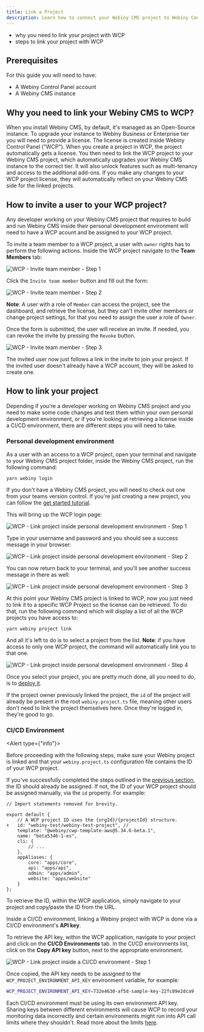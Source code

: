 ```yaml
---
title: Link a Project
description: Learn how to connect your Webiny CMS project to Webiny Control Panel
---
```



<Alert type="success" title="What you'll learn">

- why you need to link your project with WCP
- steps to link your project with WCP

</Alert>

## Prerequisites

For this guide you will need to have:

- A Webiny Control Panel account
- A Webiny CMS instance

## Why you need to link your Webiny CMS to WCP?

When you install Webiny CMS, by default, it's managed as an Open-Source instance. To upgrade your instance to Webiny Business or Enterprise tier you will need to provide a license. The license is created inside Webiny Control Panel ("WCP"). When you create a project in WCP, the project automatically gets a license. You then need to link the WCP project to your Webiny CMS project, which automatically upgrades your Webiny CMS instance to the correct tier. It will also unlock features such as multi-tenancy and access to the additional add-ons. If you make any changes to your WCP project license, they will automatically reflect on your Webiny CMS side for the linked projects.

## How to invite a user to your WCP project?

Any developer working on your Webiny CMS project that requires to build and run Webiny CMS inside their personal development environment will need to have a WCP acount and be assigned to your WCP project.

To invite a team member to a WCP project, a user with `owner` rights has to perform the following actions. Inside the WCP project navigate to the **Team Members** tab:

![WCP - Invite team member - Step 1](./assets/link-a-project/invite-team-member-step1.png)

Click the `Invite team member` button and fill out the form:

![WCP - Invite team member - Step 2](./assets/link-a-project/invite-team-member-step2.png)

**Note**: A user with a role of `Member` can access the project, see the dashboard, and retrieve the license, but they can't invite other members or change project settings, for that you need to assign the user a role of `Owner`.

Once the form is submitted, the user will receive an invite. If needed, you can revoke the invite by pressing the `Revoke` button.

![WCP - Invite team member - Step 3](./assets/link-a-project/invite-team-member-step3.png)

The invited user now just follows a link in the invite to join your project. If the invited user doesn't already have a WCP account, they will be asked to create one.

## How to link your project

Depending if you're a developer working on Webiny CMS project and you need to make some code changes and test them within your own personal development environment, or if you're looking at retrieving a license inside a CI/CD environment, there are different steps you will need to take.

### Personal development environment

As a user with an access to a WCP project, open your terminal and navigate to your Webiny CMS project folder, inside the Webiny CMS project, run the following command:

```shell
yarn webiny login
```

<Alert type="info" title="Where's my Webiny CMS project folder?">

If you don't have a Webiny CMS project, you will need to check out one from your teams version control. If you're just creating a new project, you can follow the [get started tutorial](/docs/{version}/get-started/install-webiny).

</Alert>

This will bring up the WCP login page:

![WCP - Link project inside personal development environment - Step 1](./assets/link-a-project/link-personal-step1.png)

Type in your username and password and you should see a success message in your browser:

![WCP - Link project inside personal development environment - Step 2](./assets/link-a-project/link-personal-step2.png)

You can now return back to your terminal, and you'll see another success message in there as well:

![WCP - Link project inside personal development environment - Step 3](./assets/link-a-project/link-personal-step3.png)

At this point your Webiny CMS project is linked to WCP, now you just need to link it to a specific WCP Project so the license can be retrieved. To do that, run the following command which will display a list of all the WCP projects you have access to:

```shell
yarn webiny project link
```

And all it's left to do is to select a project from the list. **Note**: if you have access to only one WCP project, the command will automatically link you to that one.

![WCP - Link project inside personal development environment - Step 4](./assets/link-a-project/link-personal-step4.png)

Once you select your project, you are pretty much done, all you need to do, is to [deploy it](/docs/core-development-concepts/basics/project-deployment).

<Alert type="info" title="Project already defined">

If the project owner previously linked the project, the `id` of the project will already be present in the root `webiny.project.ts` file, meaning other users don't need to link the project themselves here. Once they're logged in, they're good to go.

</Alert>

### CI/CD Environment

<Alert type={"info"}>

Before proceeding with the following steps, make sure your Webiny project is linked and that your `webiny.project.ts` configuration file contains the ID of your WCP project.  
  
  If you've successfully completed the steps outlined in the [previous section](#personal-development-environment), the ID should already be assigned. If not, the ID of your WCP project should be assigned manually, via the `id` property. For example:
  
  
```diff-ts
// Import statements removed for brevity.

export default {
    // A WCP project ID uses the {orgId}/{projectId} structure.
+   id: "webiny-test/webiny-test-project", // 
    template: "@webiny/cwp-template-aws@5.34.6-beta.1",
    name: "beta5346-1-es",
    cli: {
        // ...
    },
    appAliases: {
        core: "apps/core",
        api: "apps/api",
        admin: "apps/admin",
        website: "apps/website"
    }
};
```

  To retrieve the ID, within the WCP application, simply navigate to your project and copy/paste the ID from the URL.  
</Alert>

Inside a CI/CD environment, linking a Webiny project with WCP is done via a CI/CD environment's **API key**.

To retrieve the API key, within the WCP application, navigate to your project and click on the **CI/CD Environments** tab. In the CI/CD environments list, click on the **Copy API key** button, next to the appropriate environment.

![WCP - Link project inside a CI/CD environment - Step 1](./assets/link-a-project/link-cicd-step1.png)

Once copied, the API key needs to be assigned to the `WCP_PROJECT_ENVIRONMENT_API_KEY` environment variable, for example:

```bash
WCP_PROJECT_ENVIRONMENT_API_KEY=732e4630-af5d-sample-key-22fc89e2dca9
```

<Alert type="warning" title="Don't share API keys between environments">

Each CI/CD environment must be using its own environment API key. Sharing keys between different environments will cause WCP to record your monitoring data incorrectly and certain environments might run into API call limits where they shouldn't. Read more about the limits [here](./overview).

</Alert>
